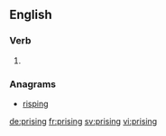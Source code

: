 
==English==

===Verb===
{{head|en|present participle}}

# {{present participle of|prise|lang=en|nocat=1}}

===Anagrams===
* [[risping#English|risping]]

[[de:prising]]
[[fr:prising]]
[[sv:prising]]
[[vi:prising]]